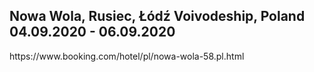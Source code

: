 ## Nowa Wola, Rusiec, Łódź Voivodeship, Poland 04.09.2020 - 06.09.2020

https://www.booking.com/hotel/pl/nowa-wola-58.pl.html